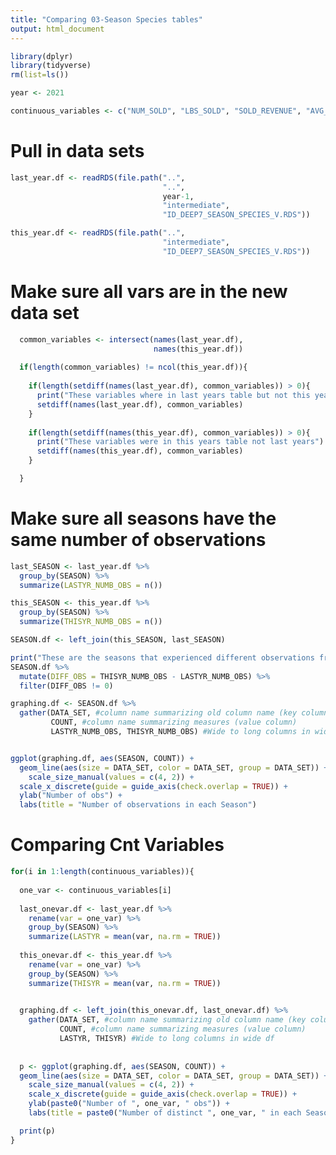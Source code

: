 ---
title: "Comparing 03-Season Species tables"
output: html_document
---

```{r}
library(dplyr)
library(tidyverse)
rm(list=ls())

year <- 2021

continuous_variables <- c("NUM_SOLD", "LBS_SOLD", "SOLD_REVENUE", "AVG_LBS_PIECE", "AVG_PRICE_LB")


```

# Pull in data sets
```{r}
last_year.df <- readRDS(file.path("..",
                                  "..",
                                  year-1,
                                  "intermediate",
                                  "ID_DEEP7_SEASON_SPECIES_V.RDS"))

this_year.df <- readRDS(file.path("..",
                                  "intermediate",
                                  "ID_DEEP7_SEASON_SPECIES_V.RDS"))


```


# Make sure all vars are in the new data set 
```{r}
  common_variables <- intersect(names(last_year.df),
                                names(this_year.df))
  
  if(length(common_variables) != ncol(this_year.df)){
    
    if(length(setdiff(names(last_year.df), common_variables)) > 0){
      print("These variables where in last years table but not this years")
      setdiff(names(last_year.df), common_variables)
    }
    
    if(length(setdiff(names(this_year.df), common_variables)) > 0){
      print("These variables were in this years table not last years")
      setdiff(names(this_year.df), common_variables)
    }

  }


```

# Make sure all seasons have the same number of observations
```{r}
last_SEASON <- last_year.df %>% 
  group_by(SEASON) %>%
  summarize(LASTYR_NUMB_OBS = n()) 

this_SEASON <- this_year.df %>% 
  group_by(SEASON) %>%
  summarize(THISYR_NUMB_OBS = n()) 

SEASON.df <- left_join(this_SEASON, last_SEASON)

print("These are the seasons that experienced different observations from last year to this year")
SEASON.df %>% 
  mutate(DIFF_OBS = THISYR_NUMB_OBS - LASTYR_NUMB_OBS) %>% 
  filter(DIFF_OBS != 0)

graphing.df <- SEASON.df %>%
  gather(DATA_SET, #column name summarizing old column name (key column)
         COUNT, #column name summarizing measures (value column)
         LASTYR_NUMB_OBS, THISYR_NUMB_OBS) #Wide to long columns in wide df


ggplot(graphing.df, aes(SEASON, COUNT)) +
  geom_line(aes(size = DATA_SET, color = DATA_SET, group = DATA_SET)) +
    scale_size_manual(values = c(4, 2)) +
  scale_x_discrete(guide = guide_axis(check.overlap = TRUE)) +
  ylab("Number of obs") + 
  labs(title = "Number of observations in each Season")

```



# Comparing Cnt Variables
```{r}

for(i in 1:length(continuous_variables)){
  
  one_var <- continuous_variables[i]
  
  last_onevar.df <- last_year.df %>% 
    rename(var = one_var) %>%
    group_by(SEASON) %>%
    summarize(LASTYR = mean(var, na.rm = TRUE))
  
  this_onevar.df <- this_year.df %>% 
    rename(var = one_var) %>%
    group_by(SEASON) %>%
    summarize(THISYR = mean(var, na.rm = TRUE)) 

  
  graphing.df <- left_join(this_onevar.df, last_onevar.df) %>%
    gather(DATA_SET, #column name summarizing old column name (key column)
           COUNT, #column name summarizing measures (value column)
           LASTYR, THISYR) #Wide to long columns in wide df
  
  
  p <- ggplot(graphing.df, aes(SEASON, COUNT)) +
  geom_line(aes(size = DATA_SET, color = DATA_SET, group = DATA_SET)) +
    scale_size_manual(values = c(4, 2)) +
    scale_x_discrete(guide = guide_axis(check.overlap = TRUE)) +
    ylab(paste0("Number of ", one_var, " obs")) + 
    labs(title = paste0("Number of distinct ", one_var, " in each Season"))

  print(p)
}

```




